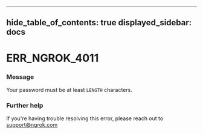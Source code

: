 

---
hide_table_of_contents: true
displayed_sidebar: docs
---


# ERR_NGROK_4011

### Message
Your password must be at least `LENGTH` characters.

<ErrorDetails />



### Further help
If you're having trouble resolving this error, please reach out to [support@ngrok.com](mailto:support@ngrok.com?subject=Help%20with%20ERR_NGROK_4011)

